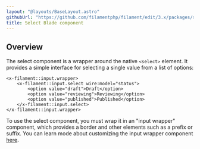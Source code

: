 ```yaml
---
layout: "@layouts/BaseLayout.astro"
githubUrl: "https://github.com/filamentphp/filament/edit/3.x/packages/support/docs/09-blade-components/02-select.md"
title: Select Blade component
---
```


## Overview

The select component is a wrapper around the native `<select>` element. It provides a simple interface for selecting a single value from a list of options:

```blade
<x-filament::input.wrapper>
    <x-filament::input.select wire:model="status">
        <option value="draft">Draft</option>
        <option value="reviewing">Reviewing</option>
        <option value="published">Published</option>
    </x-filament::input.select>
</x-filament::input.wrapper>
```

To use the select component, you must wrap it in an "input wrapper" component, which provides a border and other elements such as a prefix or suffix. You can learn mode about customizing the input wrapper component [here](input-wrapper).

